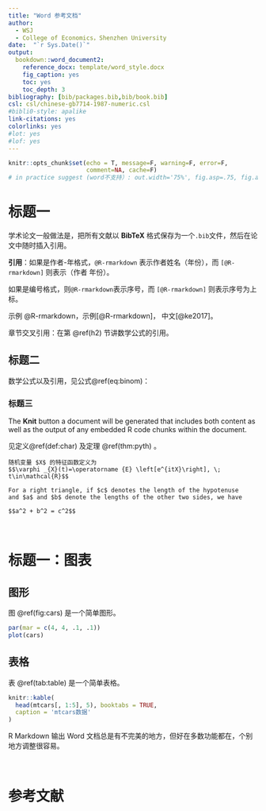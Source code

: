 ```yaml
---
title: "Word 参考文档"
author:
  - WSJ
  - College of Economics，Shenzhen University
date:  "`r Sys.Date()`"
output:
  bookdown::word_document2: 
    reference_docx: template/word_style.docx
    fig_caption: yes
    toc: yes
    toc_depth: 3
bibliography: [bib/packages.bib,bib/book.bib]
csl: csl/chinese-gb7714-1987-numeric.csl
#bibli0-style: apalike
link-citations: yes
colorlinks: yes
#lot: yes
#lof: yes
---
```


```r
knitr::opts_chunk$set(echo = T, message=F, warning=F, error=F,
                      comment=NA, cache=F)
# in practice suggest (word不支持）: out.width='75%', fig.asp=.75, fig.align='center'
```

# 标题一

学术论文一般做法是，把所有文献以 **BibTeX** 格式保存为一个`.bib`文件，然后在论文中随时插入引用。

**引用**：如果是作者-年格式，`@R-rmarkdown` 表示作者姓名（年份），而 `[@R-rmarkdown]` 则表示（作者 年份）。

如果是编号格式，则`@R-rmarkdown`表示序号，而 `[@R-rmarkdown]` 则表示序号为上标。

示例 @R-rmarkdown，示例[@R-rmarkdown]， 中文[@ke2017]。

章节交叉引用：在第 \@ref(h2) 节讲数学公式的引用。 

## 标题二 {#h2}

数学公式以及引用，见公式\@ref(eq:binom)：

\begin{equation}
f\left(k\right)=\binom{n}{k}p^k\left(1-p\right)^{n-k} (\#eq:binom)
\end{equation}

### 标题三

The **Knit** button a document will be generated that includes both content as well as the output of any embedded R code chunks within the document. 

见定义\@ref(def:char) 及定理 \@ref(thm:pyth) 。

```definition
随机变量 $X$ 的特征函数定义为
$$\varphi _{X}(t)=\operatorname {E} \left[e^{itX}\right], \; t\in\mathcal{R}$$
```

```theorem
For a right triangle, if $c$ denotes the length of the hypotenuse
and $a$ and $b$ denote the lengths of the other two sides, we have

$$a^2 + b^2 = c^2$$
```
<br>

# 标题一：图表

## 图形

图 \@ref(fig:cars) 是一个简单图形。

```r
par(mar = c(4, 4, .1, .1))
plot(cars)
```

## 表格

表 \@ref(tab:table) 是一个简单表格。

```r
knitr::kable(
  head(mtcars[, 1:5], 5), booktabs = TRUE,
  caption = 'mtcars数据'
)
```

R Markdown 输出 Word 文档总是有不完美的地方，但好在多数功能都在，个别地方调整很容易。

<br>

# 参考文献 {-}

